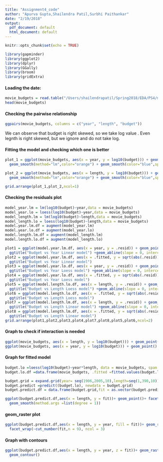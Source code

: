 ```yaml
---
title: "Assignment4_code"
author: "Apurva Gupta,Shailendra Patil,Surbhi Paithankar"
date: "2/19/2018"
output:
  pdf_document: default
  html_document: default
---
```


```r
knitr::opts_chunk$set(echo = TRUE)
```

```r
library(gapminder)
library(ggplot2)
library(dplyr)
library(GGally)
library(broom)
library(gridExtra)
```

#### Loading the date:
```r
movie_budgets = read.table("/Users/shailendrapatil/Spring2018/EDA/PS4/movie_budgets.txt",header=TRUE)
head(movie_budgets)
```

#### Checking the pairwise relationship
```r
ggpairs(movie_budgets, columns = c("year", "length", "budget"))
```
We can observe that budget is right skewed, so we take log value . Even legnth is right skewed, but we ignore and do not take log.

#### Fitting the model and checking which one is better
```r
plot_1 = ggplot(movie_budgets, aes(x = year, y = log10(budget))) + geom_point() + 
  geom_smooth(method="lm",color="orange") + geom_smooth(color="blue",span = 0,method.args = list(degree = 2)) + ggtitle("Budget over Time")

plot_2 = ggplot(movie_budgets, aes(x = length, y = log10(budget))) + geom_point() + 
  geom_smooth(method="lm",color="orange") + geom_smooth(color="blue",span = 0,method.args = list(degree = 2)) + ggtitle("Budget vs Length")

grid.arrange(plot_1,plot_2,ncol=1)
```

#### Checking the residuals plot
```r
model_year.lm = lm(log10(budget)~year,data = movie_budgets)
model_year.lo = loess(log10(budget)~year,data = movie_budgets)
model_length.lm = lm(log10(budget)~length,data = movie_budgets)
model_length.lo = loess(log10(budget)~length,data = movie_budgets)
model.year.lm.df = augment(model_year.lm)
model.year.lo.df = augment(model_year.lo)
model.length.lm.df = augment(model_length.lm)
model.length.lo.df = augment(model_length.lo)

plot1 = ggplot(model.year.lm.df, aes(x = year, y = .resid)) + geom_point() + geom_smooth()+ 
  ggtitle("Budget vs Year Linear model") +geom_abline(slope = 0, intercept = 0)
plot2 = ggplot(model.year.lm.df, aes(x = .fitted, y = sqrt(abs(.resid)))) + geom_point() + geom_smooth()+
  ggtitle("Budget vs Year Linear model")
plot3 = ggplot(model.year.lo.df, aes(x = year, y = .resid)) + geom_point() + geom_smooth()+ 
  ggtitle("Budget vs Year Loess model") +geom_abline(slope = 0, intercept = 0)
plot4 = ggplot(model.year.lo.df, aes(x = .fitted, y = sqrt(abs(.resid)))) + geom_point() + geom_smooth()+
  ggtitle("Budget vs Year Loess model")
plot5 = ggplot(model.length.lo.df, aes(x = length, y = .resid)) + geom_point() + geom_smooth()+ 
  ggtitle("Budget vs Length Loess model") +geom_abline(slope = 0, intercept = 0)
plot6 = ggplot(model.length.lo.df, aes(x = .fitted, y = sqrt(abs(.resid)))) + geom_point() + geom_smooth()+
  ggtitle("Budget vs Length Loess model")
plot7 = ggplot(model.length.lm.df, aes(x = length, y = .resid)) + geom_point() + geom_smooth()+ 
  ggtitle("Budget vs Length Linear model") +geom_abline(slope = 0, intercept = 0)
plot8 = ggplot(model.length.lm.df, aes(x = .fitted, y = sqrt(abs(.resid)))) + geom_point() + geom_smooth()+
  ggtitle("Budget vs Length Linear model")
grid.arrange(plot1,plot2,plot3,plot4,plot7,plot8,plot5,plot6,ncol=2)
```

#### Graph to check if interaction is needed
```r
ggplot(movie_budgets, aes(x = length, y = log10(budget))) + geom_point() + geom_smooth() + facet_grid(~cut_number(year, n = 8,dig.lab = 4)) + labs(title = "Budgest VS Length over Time")
ggplot(movie_budgets, aes(x = year, y = log10(budget))) + geom_point() + geom_smooth() + facet_grid(~cut_number(length, n = 10,dig.lab = 4)) + labs(title = "Budget VS Time over Different length")
```

#### Graph for fitted model
```r
budget.lo =loess(log10(budget)~year*length, data = movie_budgets, span = 0.25,family = "symmetric", normalize = TRUE)
budget.lo.df =data.frame(movie_budgets, .fitted =fitted.values(budget.lo), .resid =residuals(budget.lo))

budget.grid = expand.grid(year= seq(1906,2005,10),length=seq(1,390,10))
budget.predict =predict((budget.lo), newdata = budget.grid)
budget.predict.df = data.frame(budget.grid,fit = as.vector(budget.predict))

ggplot(budget.predict.df,aes(x = length, y = fit))+ geom_point()+ facet_wrap(~year,ncol = 4) +
  geom_smooth(method.args =list(degree = 1))
```

#### geom_raster plot
```r
ggplot(budget.predict.df,aes(x = length, y = year, fill = fit))+ geom_raster()+coord_fixed()+ scale_fill_distiller(palette = "RdYlBu")+
  facet_wrap(~cut_number(fit,n = 9), ncol = 3)
```

#### Graph with contours
```r
ggplot(budget.predict.df,aes(x = length, y = year, z = fit))+ geom_raster(aes(fill = fit))+coord_fixed()+ scale_fill_distiller(palette = "RdYlBu")+
  geom_contour()
```
